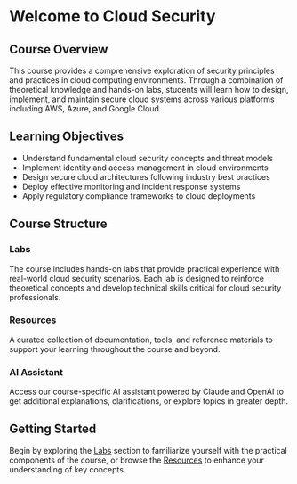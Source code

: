 # Welcome to Cloud Security 

## Course Overview

This course provides a comprehensive exploration of security principles and practices in cloud computing environments. Through a combination of theoretical knowledge and hands-on labs, students will learn how to design, implement, and maintain secure cloud systems across various platforms including AWS, Azure, and Google Cloud.

## Learning Objectives

- Understand fundamental cloud security concepts and threat models
- Implement identity and access management in cloud environments
- Design secure cloud architectures following industry best practices
- Deploy effective monitoring and incident response systems
- Apply regulatory compliance frameworks to cloud deployments

## Course Structure

### Labs

The course includes hands-on labs that provide practical experience with real-world cloud security scenarios. Each lab is designed to reinforce theoretical concepts and develop technical skills critical for cloud security professionals.

### Resources

A curated collection of documentation, tools, and reference materials to support your learning throughout the course and beyond.

### AI Assistant

Access our course-specific AI assistant powered by Claude and OpenAI to get additional explanations, clarifications, or explore topics in greater depth.

## Getting Started

Begin by exploring the [Labs](/labs) section to familiarize yourself with the practical components of the course, or browse the [Resources](/resources/overview) to enhance your understanding of key concepts.

